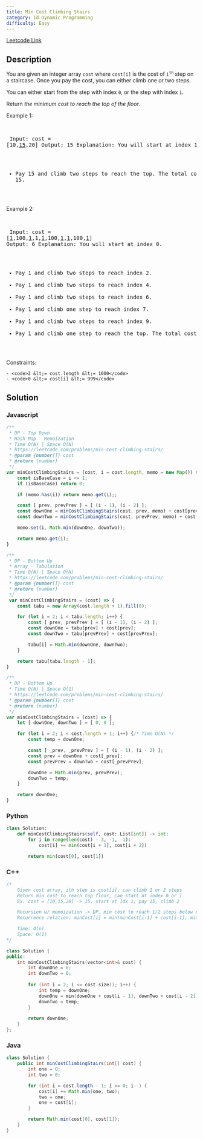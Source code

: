 ```yaml
---
title: Min Cost Climbing Stairs
category: 1d Dynamic Programming
difficulty: Easy
---
```


<Callout>

[Leetcode Link](https://leetcode.com/problems/min-cost-climbing-stairs)

</Callout>

## Description
You are given an integer array <code>cost</code> where <code>cost[i]</code> is the cost of <code>i<sup>th</sup></code> step on a staircase. Once you pay the cost, you can either climb one or two steps.

You can either start from the step with index <code>0</code>, or the step with index <code>1</code>.

Return *the minimum cost to reach the top of the floor*.

 
Example 1:

<br /><pre className="overflow-x-auto">
Input: cost = [10,<u>15</u>,20]
Output: 15
Explanation: You will start at index 1.
- Pay 15 and climb two steps to reach the top.
The total cost is 15.
</pre>

Example 2:

<br /><pre className="overflow-x-auto">
Input: cost = [<u>1</u>,100,<u>1</u>,1,<u>1</u>,100,<u>1</u>,<u>1</u>,100,<u>1</u>]
Output: 6
Explanation: You will start at index 0.
- Pay 1 and climb two steps to reach index 2.
- Pay 1 and climb two steps to reach index 4.
- Pay 1 and climb two steps to reach index 6.
- Pay 1 and climb one step to reach index 7.
- Pay 1 and climb two steps to reach index 9.
- Pay 1 and climb one step to reach the top.
The total cost is 6.
</pre>

 
Constraints:


	- <code>2 &lt;= cost.length &lt;= 1000</code>
	- <code>0 &lt;= cost[i] &lt;= 999</code>



## Solution

### Javascript
```javascript
/**
 * DP - Top Down
 * Hash Map - Memoization
 * Time O(N) | Space O(N)
 * https://leetcode.com/problems/min-cost-climbing-stairs/
 * @param {number[]} cost
 * @return {number}
 */
var minCostClimbingStairs = (cost, i = cost.length, memo = new Map()) => {
    const isBaseCase = i <= 1;
    if (isBaseCase) return 0;

    if (memo.has(i)) return memo.get(i);;

    const [ prev, prevPrev ] = [ (i - 1), (i - 2) ];
    const downOne = minCostClimbingStairs(cost, prev, memo) + cost[prev];        /* Time O(N) | Space O(N) */
    const downTwo = minCostClimbingStairs(cost, prevPrev, memo) + cost[prevPrev];/* Time O(N) | Space O(N) */

    memo.set(i, Math.min(downOne, downTwo));

    return memo.get(i);
}

/**
 * DP - Bottom Up
 * Array - Tabulation
 * Time O(N) | Space O(N)
 * https://leetcode.com/problems/min-cost-climbing-stairs/
 * @param {number[]} cost
 * @return {number}
 */
 var minCostClimbingStairs = (cost) => {
    const tabu = new Array(cost.length + 1).fill(0);

    for (let i = 2; i < tabu.length; i++) {
        const [ prev, prevPrev ] = [ (i - 1), (i - 2) ];
        const downOne = tabu[prev] + cost[prev];
        const downTwo = tabu[prevPrev] + cost[prevPrev];

        tabu[i] = Math.min(downOne, downTwo);
    }

    return tabu[tabu.length - 1];
}

/**
 * DP - Bottom Up
 * Time O(N) | Space O(1)
 * https://leetcode.com/problems/min-cost-climbing-stairs/
 * @param {number[]} cost
 * @return {number}
 */
var minCostClimbingStairs = (cost) => {
    let [ downOne, downTwo ] = [ 0, 0 ];

    for (let i = 2; i < cost.length + 1; i++) {/* Time O(N) */
        const temp = downOne;

        const [ _prev, _prevPrev ] = [ (i - 1), (i - 2) ];
        const prev = downOne + cost[_prev];
        const prevPrev = downTwo + cost[_prevPrev];

        downOne = Math.min(prev, prevPrev);
        downTwo = temp;
    }

    return downOne;
}
```
### Python
```python
class Solution:
    def minCostClimbingStairs(self, cost: List[int]) -> int:
        for i in range(len(cost) - 3, -1, -1):
            cost[i] += min(cost[i + 1], cost[i + 2])

        return min(cost[0], cost[1])

```
### C++
```cpp
/*
    Given cost array, ith step is cost[i], can climb 1 or 2 steps
    Return min cost to reach top floor, can start at index 0 or 1
    Ex. cost = [10,15,20] -> 15, start at idx 1, pay 15, climb 2

    Recursion w/ memoization -> DP, min cost to reach 1/2 steps below curr step
    Recurrence relation: minCost[i] = min(minCost[i-1] + cost[i-1], minCost[i-2] + cost[i-2])

    Time: O(n)
    Space: O(1)
*/

class Solution {
public:
    int minCostClimbingStairs(vector<int>& cost) {
        int downOne = 0;
        int downTwo = 0;
        
        for (int i = 2; i <= cost.size(); i++) {
            int temp = downOne;
            downOne = min(downOne + cost[i - 1], downTwo + cost[i - 2]);
            downTwo = temp;
        }
        
        return downOne;
    }
};

```
### Java
```java
class Solution {
    public int minCostClimbingStairs(int[] cost) {
        int one = 0;
        int two = 0;

        for (int i = cost.length - 1; i >= 0; i--) {
            cost[i] += Math.min(one, two);
            two = one;
            one = cost[i];
        }

        return Math.min(cost[0], cost[1]);
    }
}

```


